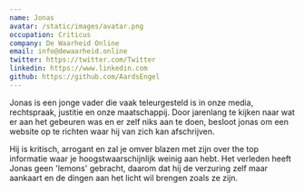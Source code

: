 ```yaml
---
name: Jonas
avatar: /static/images/avatar.png
occupation: Criticus
company: De Waarheid Online
email: info@dewaarheid.online
twitter: https://twitter.com/Twitter
linkedin: https://www.linkedin.com
github: https://github.com/AardsEngel
---
```


Jonas is een jonge vader die vaak teleurgesteld is in onze media, rechtspraak, justitie en onze maatschappij. Door jarenlang te kijken naar wat er aan het gebeuren was en er zelf niks aan te doen, besloot jonas om een website op te richten waar hij van zich kan afschrijven. 

Hij is kritisch, arrogant en zal je omver blazen met zijn over the top informatie waar je hoogstwaarschijnlijk weinig aan hebt. Het verleden heeft Jonas geen 'lemons' gebracht, daarom dat hij de verzuring zelf maar aankaart en de dingen aan het licht wil brengen zoals ze zijn.